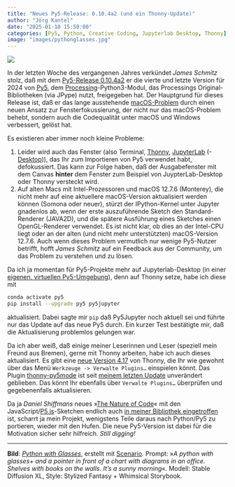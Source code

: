```yaml
---
title: "Neues Py5-Release: 0.10.4a2 (und ein Thonny-Update)"
author: "Jörg Kantel"
date: "2025-01-10 15:50:00"
categories: [Py5, Python, Creative Coding, Jupyterlab Desktop, Thonny]
image: "images/pythonglasses.jpg"
---
```


[![](images/pythonglasses-b.jpg)](https://www.flickr.com/photos/schockwellenreiter/53828565515/)

In der letzten Woche des vergangenen Jahres verkündet *James Schmitz* stolz, daß mit dem [Py5-Release 0.10.4a2](https://ixora.io/blog/new-release-0104a2/) er die vierte und letzte Version für 2024 von [Py5](http://cognitiones.kantel-chaos-team.de/programmierung/creativecoding/processing/py5.html), dem [Processing](http://cognitiones.kantel-chaos-team.de/programmierung/creativecoding/processing/processing.html)-Python3-Modul, das Processings Original-Bibliotheken (via JPype) nutzt, freigegeben hat. Der Hauptgrund für dieses Release ist, daß er das lange ausstehende [macOS-Problem](https://py5coding.org/content/macos_users.html) durch einen neuen Ansatz zur Fensterfokussierung, der nicht nur das macOS-Problem behebt, sondern auch die Codequalität unter macOS und Windows verbessert, gelöst hat.

Es existieren aber immer noch kleine Probleme:

1. Leider wird auch das Fenster (also Terminal, [Thonny](http://cognitiones.kantel-chaos-team.de/programmierung/python/thonny.html), [JupyterLab](http://cognitiones.kantel-chaos-team.de/programmierung/python/jupyterlab.html) (-[Desktop](http://cognitiones.kantel-chaos-team.de/programmierung/python/jupyterlabdesktop.html))), das Ihr zum Importieren von Py5 verwendet habt, defokussiert. Das kann zur Folge haben, daß der Ausgabefenster mit dem Canvas **hinter** dem Fenster zum Beispiel von JuypterLab-Desktop oder Thonny versteckt wird.
2. Auf alten Macs mit Intel-Prozessoren und macOS 12.7.6 (Monterey), die nicht mehr auf eine aktuellere macOS-Version aktualisiert werden können (Somona oder neuer), stürzt der IPython-Kernel unter Jupyter gnadenlos ab, wenn der erste auszuführende Sketch den Standard-Renderer (JAVA2D), und die spätere Ausführung eines Sketches einen OpenGL-Renderer verwendet. Es ist nicht klar, ob dies an der Intel-CPU liegt oder an der alten (und nicht mehr unterstützten) macOS-Version 12.7.6. Auch wenn dieses Problem vermutlich nur wenige Py5-Nutzer betrifft, hofft *James Schmitz* auf ein Feedback aus der Community, um das Problem zu verstehen und zu lösen.

Da ich ja momentan für Py5-Projekte mehr auf Jupyterlab-Desktop (in einer [eigenen, virtuellen Py5-Umgebung](https://kantel.github.io/posts/2024062801_conda_env_python/)), denn auf Thonny setze, habe ich diese mit

~~~bash
conda activate py5
pip install --upgrade py5 py5jupyter
~~~

aktualisiert. Dabei sagte mir `pip` daß Py5Jupyter noch aktuell sei und führte nur das Update auf das neue Py5 durch. Ein kurzer Test bestätigte mir, daß die Aktualisierung problemlos gelungen war.

Da ich aber weiß, daß einige meiner Leserinnen und Leser (speziell mein Freund aus Bremen), gerne mit Thonny arbeiten, habe ich auch dieses aktualisiert. Es gibt eine [neue Version 4.17](https://github.com/thonny/thonny/releases/tag/v4.1.7) von Thonny, die Ihr wie gewohnt über das Menü `Werkzeuge -> Verwalte Plugins…` einspielen könnt. Das Plugin [thonny-py5mode](https://github.com/tabreturn/thonny-py5mode) ist seit [meinem letzten Update](https://kantel.github.io/posts/2024111401_py5_updates/) unverändert geblieben. Das könnt Ihr ebenfalls über `Verwalte Plugins…` überprüfen und gegebenenfalls aktualisieren.

Da ja *Daniel Shiffmans* neues »[The Nature of Code](https://natureofcode.com/)« mit den JavaScript/[P5.js](http://cognitiones.kantel-chaos-team.de/programmierung/creativecoding/processing/p5js.html)-Sketchen endlich auch [ in meiner Bibliothek eingetroffen](https://kantel.github.io/posts/2024121701_drei_p5js_buecher/) ist, scharrt ja mein Projekt, wenigstens Teile daraus nach Python/Py5 zu portieren, wieder mit den Hufen. Die neue Py5-Version ist dabei für die Motivation sicher sehr hilfreich. *Still digging!*

---

**Bild**: *[Python with Glasses](https://www.flickr.com/photos/schockwellenreiter/53828565515/)*, erstellt mit [Scenario](http://cognitiones.kantel-chaos-team.de/technikgeschichte/rechnerundnetze/scenario.html). Prompt: »*A python with glasses+ and a pointer in front of a chart with diagrams in an office. Shelves with books on the walls. It's a sunny morning*«. Modell: Stable Diffusion XL, Style: Stylized Fantasy + Whimsical Storybook.